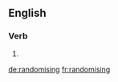 ==English==

===Verb===
{{head|en}}

# {{present participle of|randomise}}

[[de:randomising]]
[[fr:randomising]]